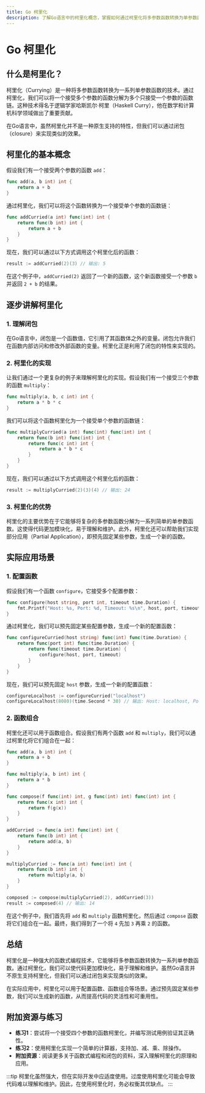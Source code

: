 ```yaml
---
title: Go 柯里化
description: 了解Go语言中的柯里化概念，掌握如何通过柯里化将多参数函数转换为单参数函数链，并探索其实际应用场景。
---
```


# Go 柯里化

## 什么是柯里化？

柯里化（Currying）是一种将多参数函数转换为一系列单参数函数的技术。通过柯里化，我们可以将一个接受多个参数的函数分解为多个只接受一个参数的函数链。这种技术得名于逻辑学家哈斯凯尔·柯里（Haskell Curry），他在数学和计算机科学领域做出了重要贡献。

在Go语言中，虽然柯里化并不是一种原生支持的特性，但我们可以通过闭包（closure）来实现类似的效果。

## 柯里化的基本概念

假设我们有一个接受两个参数的函数 `add`：

```go
func add(a, b int) int {
    return a + b
}
```

通过柯里化，我们可以将这个函数转换为一个接受单个参数的函数链：

```go
func addCurried(a int) func(int) int {
    return func(b int) int {
        return a + b
    }
}
```

现在，我们可以通过以下方式调用这个柯里化后的函数：

```go
result := addCurried(2)(3) // 输出: 5
```

在这个例子中，`addCurried(2)` 返回了一个新的函数，这个新函数接受一个参数 `b` 并返回 `2 + b` 的结果。

## 逐步讲解柯里化

### 1. 理解闭包

在Go语言中，闭包是一个函数值，它引用了其函数体之外的变量。闭包允许我们在函数内部访问和修改外部函数的变量。柯里化正是利用了闭包的特性来实现的。

### 2. 柯里化的实现

让我们通过一个更复杂的例子来理解柯里化的实现。假设我们有一个接受三个参数的函数 `multiply`：

```go
func multiply(a, b, c int) int {
    return a * b * c
}
```

我们可以将这个函数柯里化为一个接受单个参数的函数链：

```go
func multiplyCurried(a int) func(int) func(int) int {
    return func(b int) func(int) int {
        return func(c int) int {
            return a * b * c
        }
    }
}
```

现在，我们可以通过以下方式调用这个柯里化后的函数：

```go
result := multiplyCurried(2)(3)(4) // 输出: 24
```

### 3. 柯里化的优势

柯里化的主要优势在于它能够将复杂的多参数函数分解为一系列简单的单参数函数。这使得代码更加模块化，易于理解和维护。此外，柯里化还可以帮助我们实现部分应用（Partial Application），即预先固定某些参数，生成一个新的函数。

## 实际应用场景

### 1. 配置函数

假设我们有一个函数 `configure`，它接受多个配置参数：

```go
func configure(host string, port int, timeout time.Duration) {
    fmt.Printf("Host: %s, Port: %d, Timeout: %s\n", host, port, timeout)
}
```

通过柯里化，我们可以预先固定某些配置参数，生成一个新的配置函数：

```go
func configureCurried(host string) func(int) func(time.Duration) {
    return func(port int) func(time.Duration) {
        return func(timeout time.Duration) {
            configure(host, port, timeout)
        }
    }
}
```

现在，我们可以预先固定 `host` 参数，生成一个新的配置函数：

```go
configureLocalhost := configureCurried("localhost")
configureLocalhost(8080)(time.Second * 30) // 输出: Host: localhost, Port: 8080, Timeout: 30s
```

### 2. 函数组合

柯里化还可以用于函数组合。假设我们有两个函数 `add` 和 `multiply`，我们可以通过柯里化将它们组合在一起：

```go
func add(a, b int) int {
    return a + b
}

func multiply(a, b int) int {
    return a * b
}

func compose(f func(int) int, g func(int) int) func(int) int {
    return func(x int) int {
        return f(g(x))
    }
}

addCurried := func(a int) func(int) int {
    return func(b int) int {
        return add(a, b)
    }
}

multiplyCurried := func(a int) func(int) int {
    return func(b int) int {
        return multiply(a, b)
    }
}

composed := compose(multiplyCurried(2), addCurried(3))
result := composed(4) // 输出: 14
```

在这个例子中，我们首先将 `add` 和 `multiply` 函数柯里化，然后通过 `compose` 函数将它们组合在一起。最终，我们得到了一个将 `4` 先加 `3` 再乘 `2` 的函数。

## 总结

柯里化是一种强大的函数式编程技术，它能够将多参数函数转换为一系列单参数函数。通过柯里化，我们可以使代码更加模块化，易于理解和维护。虽然Go语言并不原生支持柯里化，但我们可以通过闭包来实现类似的效果。

在实际应用中，柯里化可以用于配置函数、函数组合等场景。通过预先固定某些参数，我们可以生成新的函数，从而提高代码的灵活性和可重用性。

## 附加资源与练习

- **练习1**：尝试将一个接受四个参数的函数柯里化，并编写测试用例验证其正确性。
- **练习2**：使用柯里化实现一个简单的计算器，支持加、减、乘、除操作。
- **附加资源**：阅读更多关于函数式编程和闭包的资料，深入理解柯里化的原理和应用。

:::tip
柯里化虽然强大，但在实际开发中应适度使用。过度使用柯里化可能会导致代码难以理解和维护。因此，在使用柯里化时，务必权衡其优缺点。
:::
